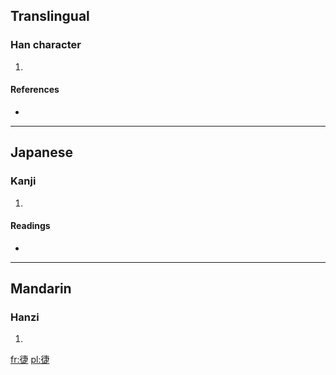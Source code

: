 ==Translingual==

===Han character===
{{Han char|rn=60|rad=彳|as=08|sn=11|four=|canj=竹人十中人 (HOJLO)}}

# {{defn|Han|sort=彳08}}

====References====
* {{Han ref|kx=0369.040|dkj=10161|dj=0694.030|hdz=20827.070|uh=5FA2|ud=24482}}

----

==Japanese==

===Kanji===
{{ja-kanji|grade=|rs=彳08}}

# {{defn|Japanese|sort=彳08}}

====Readings====
* {{ja-readings|on=[[しょう]] (shō)|kun=}}

----

==Mandarin==

===Hanzi===
{{cmn-hanzi|pin=[[fòu]] ([[fou4]]), [[fù]] ([[fu4]]), [[xiè]] ([[xie4]])|wg=fou<sup>4</sup>, fu<sup>4</sup>, hsieh<sup>4</sup>}}

# {{defn|Mandarin|sort=彳08}}

[[fr:徢]]
[[pl:徢]]